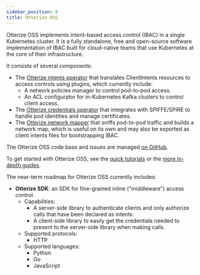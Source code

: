 ```yaml
---
sidebar_position: 6
title: Otterize OSS
---
```


Otterize OSS implements intent-based access control (IBAC) in a single Kubernetes cluster.
It is a fully standalone, free and open-source software implementation of IBAC built for cloud-native
teams that use Kubernetes at the core of their infrastructure.

It consists of several components:
- The [Otterize intents operator](concepts/otterize-oss/componentsintents-operator) that translates ClientIntents resources to
access controls using plugins, which currently include:
  - A network policies manager to control pod-to-pod access.
  - An ACL configurator for in-Kubernetes Kafka clusters to control client access.
- The [Otterize credentials operator](concepts/otterize-oss/componentscredentials-operator) that integrates with SPIFFE/SPIRE
to handle pod identities and manage certificates.
- The [Otterize network mapper](concepts/otterize-oss/componentsnetwork-mapper) that sniffs pod-to-pod traffic and builds a network map,
which is useful on its own and may also be exported as client intents files for bootstrapping IBAC.

The Otterize OSS code base and issues are managed [on GitHub](https://github.com/otterize).

To get started with Otterize OSS, see the [quick tutorials](/quick-tutorials) or the [more in-depth guides](/guides).

The near-term roadmap for Otterize OSS currently includes:
- **Otterize SDK**: an SDK for fine-grained inline ("middleware") access control.
  - Capabilities:
    - A server-side library to authenticate clients and only authorize calls that have been declared as intents.
    - A client-side library to easily get the credentials needed to present to the server-side library when making calls.
  - Supported protocols:
    - HTTP
  - Supported languages:
    - Python
    - Go
    - JavaScript



